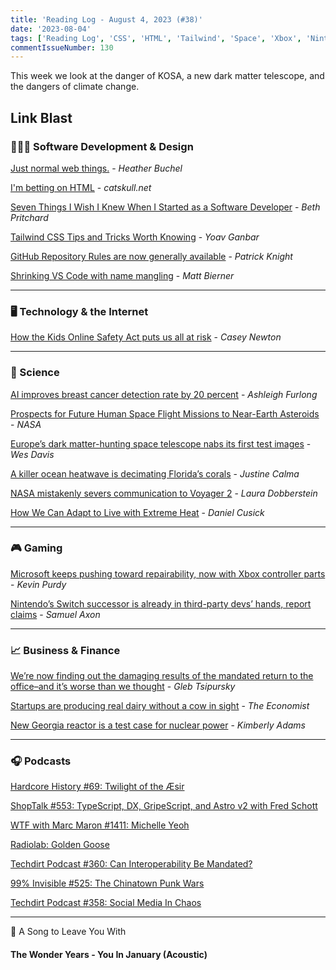 ```yaml
---
title: 'Reading Log - August 4, 2023 (#38)'
date: '2023-08-04'
tags: ['Reading Log', 'CSS', 'HTML', 'Tailwind', 'Space', 'Xbox', 'Nintendo']
commentIssueNumber: 130
---
```


This week we look at the danger of KOSA, a new dark matter telescope, and the dangers of climate change.

## Link Blast

### 👨🏼‍💻 Software Development & Design

[Just normal web things.](https://heather-buchel.com/blog/2023/07/just-normal-web-things/) - *Heather Buchel*

[I'm betting on HTML](https://catskull.net/html.html) - *catskull.net*

[Seven Things I Wish I Knew When I Started as a Software Developer](https://blog.scottlogic.com/2023/07/21/seven-things-i-wish-i-knew-when-i-started-as-a-software-developer.html) - *Beth Pritchard*

[Tailwind CSS Tips and Tricks Worth Knowing](https://www.builder.io/blog/tailwind-css-tips-and-tricks) - *Yoav Ganbar*

[GitHub Repository Rules are now generally available](https://github.blog/2023-07-24-github-repository-rules-are-now-generally-available/) - *Patrick Knight*

[Shrinking VS Code with name mangling](https://code.visualstudio.com/blogs/2023/07/20/mangling-vscode) - *Matt Bierner*

---

### 🖥 Technology & the Internet

[How the Kids Online Safety Act puts us all at risk](https://www.theverge.com/2023/8/4/23819578/kosa-kids-online-safety-act-privacy-danger) - *Casey Newton*

---

### 🔬 Science

[AI improves breast cancer detection rate by 20 percent](https://www.politico.eu/article/ai-improves-breast-cancer-detection-rate-20-percent-swedish-study/) - *Ashleigh Furlong*

[Prospects for Future Human Space Flight Missions to Near-Earth Asteroids](https://ntrs.nasa.gov/api/citations/20230003852/downloads/NEA_HSF_2023_PDC.pdf) - *NASA*

[Europe’s dark matter-hunting space telescope nabs its first test images](https://www.theverge.com/2023/7/31/23814266/euclid-space-telescope-dark-matter-energy-european-space-agency-nasa-max-planck-institute) - *Wes Davis*

[A killer ocean heatwave is decimating Florida’s corals](https://www.theverge.com/2023/7/31/23814003/ocean-heatwave-florida-keys-coral-reef-rescue) - *Justine Calma*

[NASA mistakenly severs communication to Voyager 2](https://www.theregister.com/2023/07/31/nasa_mistakenly_disconnects_voyager_2/) - *Laura Dobberstein*

[How We Can Adapt to Live with Extreme Heat](https://www.scientificamerican.com/article/how-we-can-adapt-to-live-with-extreme-heat/) - *Daniel Cusick*

---

### 🎮 Gaming

[Microsoft keeps pushing toward repairability, now with Xbox controller parts](https://arstechnica.com/gaming/2023/08/microsoft-now-offers-xbox-controller-parts-manuals-and-video-repair-guides/) - *Kevin Purdy*

[Nintendo’s Switch successor is already in third-party devs’ hands, report claims](https://arstechnica.com/gaming/2023/07/report-nintendos-next-console-ships-late-2024-still-supports-cartridges/) - *Samuel Axon*

---

### 📈 Business & Finance

[We’re now finding out the damaging results of the mandated return to the office–and it’s worse than we thought](https://fortune.com/2023/08/01/research-damaging-results-mandated-return-to-office-worse-than-we-thought-rto-remote-work-careers-leadership-gleb-tsipursky/) - *Gleb Tsipursky*

[Startups are producing real dairy without a cow in sight](https://www.economist.com/business/2023/07/20/startups-are-producing-real-dairy-without-a-cow-in-sight) - *The Economist*

[New Georgia reactor is a test case for nuclear power](https://www.marketplace.org/2023/07/31/new-georgia-reactor-nuclear-power/) - *Kimberly Adams*

---

### 🎧 Podcasts

[Hardcore History #69: Twilight of the Æsir](https://www.dancarlin.com/product/hardcore-history-69-twilight-of-the-aesir/)

[ShopTalk #553: TypeScript, DX, GripeScript, and Astro v2 with Fred Schott](https://shoptalkshow.com/553/)

[WTF with Marc Maron #1411: Michelle Yeoh](http://www.wtfpod.com/podcast/episode-1411-michelle-yeoh)

[Radiolab: Golden Goose](https://www.radiolab.org/podcast/golden-goose)

[Techdirt Podcast #360: Can Interoperability Be Mandated?](https://www.techdirt.com/2023/08/01/techdirt-podcast-episode-360-can-interoperability-be-mandated/)

[99% Invisible #525: The Chinatown Punk Wars](https://99percentinvisible.org/episode/the-chinatown-punk-wars/)

[Techdirt Podcast #358: Social Media In Chaos](https://www.techdirt.com/2023/07/18/techdirt-podcast-episode-358-social-media-in-chaos/)

---

🎵 A Song to Leave You With

#### The Wonder Years - You In January (Acoustic)

<YouTubeEmbed id="vC_XwwhLC0Q" title="The Wonder Years - You In January (Acoustic)" />
